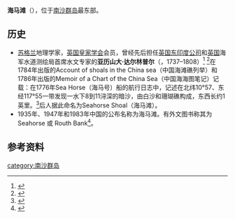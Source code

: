 {{Infobox Disputed Islands
| plural = yes
| name             =海馬灘
| image name       = 
| image caption    = 
| image size       = 
| locator map      = {{Location map+|Spratly Islands|float=center|width=300|caption=海馬灘的位置 
|places=
{{location map~ |Spratly Islands|marksize=6 |lat=10.833333 |long=117.783333
|label='''海馬灘
''' |position=bottom}}
}}
| map_custom       = yes
| native name      = 
| native name link = 
| other_names         = Baybayin Dagat（[[他加祿語|他加祿語]]）
| location         = [[南海|南海]]
| coordinates      = {{Coord|10|48|25|N|117|46|58|E|display=inline,title}}
| archipelago      = [[南沙群岛|南沙群岛]]
| total islands    = 
| major islands    = 
| area             =80平方公里
| length           =14.8公里
| width            =5.6-8.3公里
| coastline        =
| highest mount    = 
| elevation        = 
| country 1 claim                 = {{ROC}}
| country 1 claim divisions title = 區
| country 1 claim divisions       = [[高雄市|高雄市]][[旗津區|旗津區]]
| country claim                 = {{PRC}}
| country claim divisions title = [[地級市|地級市]]
| country claim divisions       = [[海南省|海南省]][[三沙市|三沙市]]
| country 2 claim                       = {{PHL}}
| country 2 claim divisions title   = 市
| country 2 claim divisions         =  [[民马罗巴区|民马罗巴区]][[巴拉望省|巴拉望省]][[卡拉扬市|卡拉扬市]]
| country 3 claim                 = {{VNM}}
| country 3 claim divisions title = 县
| country 3 claim divisions       = [[慶和省|慶和省]][[长沙岛县|长沙岛县]]
| population as of = 
| density          = 
| ethnic groups    = 
| additional info  =
}} 
'''海马滩'''（{{lang-en|Seahorse Shoal}}），位于[[南沙群岛|南沙群岛]]最东部。

== 历史 ==
*[[苏格兰|苏格兰]]地理学家，[[英国皇家学会|英国皇家学会]]会员，曾经先后担任[[英国东印度公司|英国东印度公司]]和[[英国|英国]]海军水道测绘局首席水文专家的'''亚历山大·达尔林普尔'''（{{lang-en|'''Alexander Dalrymple'''}}，1737–1808）<ref>{{Cite web|title=Wikipedia: Alexander Dalrymple|url=https://en.wikipedia.org/wiki/Alexander_Dalrymple|access-date=2020-09-28|archive-date=2020-05-26|archive-url=https://web.archive.org/web/20200526204045/https://en.wikipedia.org/wiki/Alexander_Dalrymple|dead-url=no}}</ref> <ref>{{Cite web|title=Britannica: Alexander Dalrymple, British geographer and hydrographer|url=https://www.britannica.com/biography/Alexander-Dalrymple|access-date=2020-09-28|archive-date=2020-07-29|archive-url=https://web.archive.org/web/20200729121402/https://www.britannica.com/biography/Alexander-Dalrymple|dead-url=no}}</ref>在1784年出版的Account of shoals in the China sea（中国海滩礁列举）和1786年出版的Memoir of a Chart of the China Sea（中国海海图笔记）记载：在1776年Sea Horse（海马号）船的航行日志中，记述在北纬10°57、东经117°55一带发现一水下8到11浔深的暗沙，由白沙和珊瑚礁构成，东西长约1英里。<ref>{{Cite web|title=Dalrymple, Memoir of a Chart of the China Sea, printed by George Bigg, second edition, London,1786|url=https://books.google.com.tw/books?id=1JZcAAAAcAAJ&printsec=frontcover&hl=zh-CN&source=gbs_ge_summary_r&cad=0#v=onepage&q&f=false|access-date=2020-09-28|archive-date=2021-06-03|archive-url=https://web.archive.org/web/20210603021156/https://books.google.com.tw/books?id=1JZcAAAAcAAJ&printsec=frontcover&hl=zh-CN&source=gbs_ge_summary_r&cad=0#v=onepage&q&f=false|dead-url=no}}</ref>后人据此命名为Seahorse Shoal（海马滩）。
*1935年、1947年和1983年中国的公布名称为海马滩。有外文图书称其为 Seahorse 或 Routh Bank<ref>{{cite book|title=《南海诸岛地名资料汇编》 |author=广东地名委员会 |publisher=广东地图出版社 |date=1987-03-01 |isbn=9787805220239 |pages=58页|chapter=}}</ref>。

== 参考资料 ==
{{reflist}}
{{南海诸岛}}

[[category:南沙群岛|category:南沙群岛]]